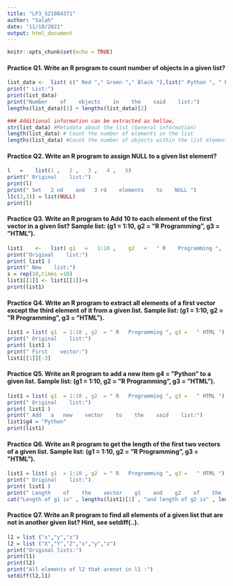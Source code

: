 ```yaml
---
title: "LP3_S21084371"
author: "Salah"
date: "11/10/2021"
output: html_document
---
```


```r
knitr::opts_chunk$set(echo = TRUE)
```

#### Practice Q1. Write an R program to count number of objects in a given list?

```r
list_data <-  list( c(" Red "," Green "," Black "),list(" Python ", " PHP ", " Java "))
print(" List:")
print(list_data)
print("Number    of    objects    in    the    said    list:")
lengths(list_data)[1] + lengths(list_data)[2]

### Additional information can be extracted as bellow,
str(list_data) #Metadata about the list (General information)
length(list_data) # Count the number of elements in the list
lengths(list_data) #Count the number of objects within the list elements

```
#### Practice Q2. Write an R program to assign NULL to a given list element?

```r
l   =    list(1 ,   2 ,   3 ,   4 ,   5)
print(" Original    list:")
print(l)
print(" Set   2 nd    and   3 rd    elements    to    NULL ")
l[c(2,3)] = list(NULL)
print(l)
```

#### Practice Q3. Write an R program to Add 10 to each element of the first  vector in a given list? Sample list: (g1 = 1:10, g2 = ”R Programming”, g3 =  ”HTML”).

```r
list1    <-   list( g1   =   1:10 ,    g2   =   " R    Programming ",   g3 = " HTML ")
print("Original    list:")
print( list1 )
print(" New    list:")
s = rep(10,times =10)
list1[[1]] <- list1[[1]]+s
print(list1)
```


#### Practice Q4. Write an R program to extract all elements of a first vector  except the third element of it from a given list. Sample list:  (g1 = 1:10, g2 = ”R Programming”, g3 = ”HTML”).

```r
list1 = list( g1  = 1:10 , g2  = " R   Programming ", g3 =   " HTML ")
print(" Original    list:")
print( list1 )
print(" First    vector:")
list1[[1]][-3]

```

#### Practice Q5. Write an R program to add a new item g4 = ”Python” to a  given list. Sample list: (g1 = 1:10, g2 = ”R Programming”,  g3 = ”HTML”).

```r
list1 = list( g1  = 1:10 , g2  = " R   Programming ", g3 =   " HTML ")
print(" Original    list:")
print( list1 )
print(" Add   a   new    vector    to    the    said    list:")
list1$g4 = "Python"
print(list1)
```

#### Practice Q6. Write an R program to get the length of the first two vectors of  a given list. Sample list: (g1 = 1:10, g2 = ”R Programming”,  g3 = ”HTML”).


```r
list1 = list( g1  = 1:10 , g2  = " R   Programming ", g3 =   " HTML ")
print(" Original    list:")
print( list1 )
print(" Length    of    the    vector    g1    and    g2    of    the    said list")
cat("Length of g1 is" , lengths(list1)[1] , "and length of g2 is" , lengths(list1)[2]) #Count the number of objects within the list elements

```


#### Practice Q7. Write an R program to find all elements of a given list that are  not in another given list? Hint, see setdiff(..).


```r
l1 = list ("x","y","z")
l2 = list ("X","Y","Z","x","y","z")
print("Original lists:")
print(l1)
print(l2)
print("All elements of l2 that arenot in l1 :")
setdiff(l2,l1)
```

